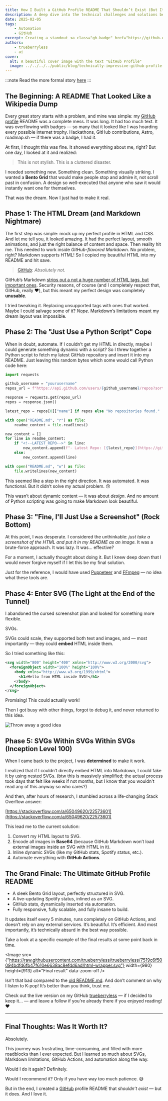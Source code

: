 ```yaml
---
title: How I Built a GitHub Profile README That Shouldn’t Exist (But It Does)
description: A deep dive into the technical challenges and solutions behind my GitHub profile README, featuring SVG manipulation, automation, and a dynamic Bento Grid.
date: 2025-02-05
tags:
    - Automation
    - GitHub
excerpt: Creating a standout <a class="gh-badge" href="https://github.com/github"><img src="https://github.com/github.png" alt="github" width="16" height="16">GitHub</a> profile README isn’t just about adding a few badges — it’s about pushing technical boundaries. In this deep dive, I explore low-level SVG manipulation, HTML-to-SVG conversion, inline animations, and full automation with GitHub Actions to build what I believe is one of the most technically advanced GitHub READMEs. From a dynamic Bento Grid that updates every 5 minutes to embedding live SVGs without external requests, this project transformed my profile into a living, self-updating showcase of my work. Want to know how I did it? Let’s break it down. 🚀
authors:
    - trueberryless
    - ai
cover:
  alt: A beautiful cover image with the text "GitHub Profile"
  image: ../../../../public/blog/technically-impressive-github-profile-readme.png
---
```


:::note
Read the more formal story [here](https://trueberryless.org/work/github-profile-readme/)
:::

## The Beginning: A README That Looked Like a Wikipedia Dump

Every great story starts with a problem, and mine was simple: my [GitHub profile](https://github.com/trueberryless) README was a complete mess. It was long. It had too much text. It was overflowing with badges — so many that it looked like I was hoarding every possible internet trophy. Hackathons, GitHub contributions, Astro, roadmap.sh — if there was a badge, I had it. 

At first, I thought this was fine. It showed everything about me, right? But one day, I looked at it and realized: 

> This is not stylish. This is a cluttered disaster.

I needed something new. Something clean. Something visually striking. I wanted a **Bento Grid** that would make people stop and admire it, not scroll past in confusion. A design so well-executed that anyone who saw it would instantly want one for themselves.

That was the dream. Now I just had to make it real.

## Phase 1: The HTML Dream (and Markdown Nightmare)

The first step was simple: mock up my perfect profile in HTML and CSS. And let me tell you, it looked amazing. It had the perfect layout, smooth animations, and just the right balance of content and space. Then reality hit me. This needed to work inside _GitHub-flavored Markdown_. No problem, right? Markdown supports HTML! So I copied my beautiful HTML into my README and hit save.

> [GitHub](https://github.com/github): *Absolutely not.*

GitHub’s Markdown [strips out a not a huge number of HTML tags, but important ones](https://github.github.com/gfm/#disallowed-raw-html-extension). Security reasons, of course (and I completely respect that, GitHub, really ❤️), but this meant my perfect design was completely **unusable**.

I tried tweaking it. Replacing unsupported tags with ones that worked. Maybe I could salvage some of it? _Nope_. Markdown’s limitations meant my dream layout was impossible.

## Phase 2: The "Just Use a Python Script" Cope

When in doubt, automate. If I couldn’t get my HTML in directly, maybe I could generate something dynamic with a script? So I threw together a Python script to fetch my latest GitHub repository and insert it into my README. Just leaving this random bytes which some would call Python code here:

```python collapse={1-22} showLineNumbers=false
import requests

github_username = "yourusername"
repos_url = f"https://api.github.com/users/{github_username}/repos?sort=pushed"

response = requests.get(repos_url)
repos = response.json()

latest_repo = repos[0]["name"] if repos else "No repositories found."

with open("README.md", "r") as file:
    readme_content = file.readlines()

new_content = []
for line in readme_content:
    if "<!--LATEST_REPO-->" in line:
        new_content.append(f"- Latest Repo: [{latest_repo}](https://github.com/{github_username}/{latest_repo})\n")
    else:
        new_content.append(line)

with open("README.md", "w") as file:
    file.writelines(new_content)
```

This seemed like a step in the right direction. It was automated. It was functional. But it didn’t solve my actual problem. 😢

This wasn’t about dynamic content — it was about *design*. And no amount of Python scripting was going to make Markdown look beautiful.

## Phase 3: "Fine, I'll Just Use a Screenshot" (Rock Bottom)

At this point, I was desperate. I considered the unthinkable: *just take a screenshot of the HTML and put it in my README as an image.* It was a brute-force approach. It was lazy. It was... effective?

For a moment, I actually thought about doing it. But I knew deep down that I would never forgive myself if I let this be my final solution.

Just for the reference, I would have used [Puppeteer](https://www.npmjs.com/package/puppeteer) and [FFmpeg](https://www.ffmpeg.org/) — no idea what these tools are.

## Phase 4: Enter SVG (The Light at the End of the Tunnel)

I abandoned the cursed screenshot plan and looked for something more flexible.

SVGs.

SVGs could scale, they supported both text and images, and — most importantly — they could **embed** HTML inside them.

So I tried something like this:

```xml showLineNumbers=false
<svg width="800" height="400" xmlns="http://www.w3.org/2000/svg">
  <foreignObject width="100%" height="100%">
    <body xmlns="http://www.w3.org/1999/xhtml">
      <h1>Hello from HTML inside SVG!</h1>
    </body>
  </foreignObject>
</svg>
```

Promising! This could actually work!

Then I got busy with other things, forgot to debug it, and never returned to this idea.

![Throw away a good idea](../../../../public/online-classes-throw-away.gif)

## Phase 5: SVGs Within SVGs Within SVGs (Inception Level 100)

When I came back to the project, I was **determined** to make it work.

I realized that if I couldn’t directly embed HTML into Markdown, I could fake it by using nested SVGs. (btw this is massively simplified; the actual process took days that felt like weeks if not months, but I know that you wouldn't read any of this anyway so who cares?)

And then, after hours of research, I stumbled across a life-changing Stack Overflow answer:

[https://stackoverflow.com/a/65049620/22573601](https://stackoverflow.com/a/65049620/22573601)

This lead me to the current solution:

1. Convert my HTML layout to SVG.
2. Encode all images in **Base64** (because GitHub Markdown won’t load external images inside an SVG with HTML in it).
3. Inline dynamic SVGs (like my GitHub stats, Spotify status, etc.).
4. Automate everything with **GitHub Actions**.

## The Grand Finale: The Ultimate GitHub Profile README

- A sleek Bento Grid layout, perfectly structured in SVG.
- A live-updating Spotify status, inlined as an SVG.
- GitHub stats, dynamically inserted via automation.
- Fully responsive, fully scalable, and fully insane to build.

It updates itself every 5 minutes, runs completely on GitHub Actions, and doesn’t rely on any external services. It’s beautiful. It’s efficient. And most importantly, it’s technically absurd in the best way possible.

Take a look at a specific example of the final results at some point back in time. 


<Image src={"https://raw.githubusercontent.com/trueberryless/trueberryless/7519c6f50094bdfd6fb47f610e6638ac8efdd6ad/html-wrapper.svg"} width={980} height={913} alt="Final result" data-zoom-off />

Isn't that bad compared to the [old README.md](https://github.com/trueberryless/trueberryless/blob/5dce4ad0033b00829f8ec3756827057017447a65/README.md). And don’t comment on why I listen to K-pop! It’s better than you think, trust me.

Check out the live version on my GitHub [trueberryless](https://github.com/trueberryless) — if I decided to keep it... — and leave a follow if you're already there if you enjoyed reading! ❤️

---

## Final Thoughts: Was It Worth It?

Absolutely.

This journey was frustrating, time-consuming, and filled with more roadblocks than I ever expected. But I learned so much about SVGs, Markdown limitations, GitHub Actions, and automation along the way.

Would I do it again? Definitely.

Would I recommend it? Only if you have way too much patience. 😅

But in the end, I created a [GitHub](https://github.com/github) profile README that *shouldn’t exist* — but it does. And I love it.
